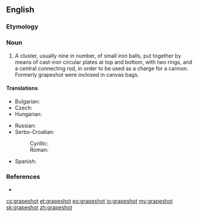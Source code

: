 ==English==
{{wikipedia}}

===Etymology===
{{compound|grape|shot|lang=en}}

===Noun===
{{en-noun|-|grapeshot|grapeshots}}

# A cluster, usually nine in number, of small iron balls, put together by means of cast-iron circular plates at top and bottom, with two rings, and a central connecting rod, in order to be used as a charge for a cannon. Formerly grapeshot were inclosed in canvas bags.

====Translations====
{{trans-top|a type of shot}}
* Bulgarian: {{t+|bg|картеч|m}}
* Czech: {{t|cs|kartáč|m}}
* Hungarian: {{t+|hu|kartács}}
{{trans-mid}}
* Russian: {{t+|ru|карте́чь|f|sc=Cyrl}}
* Serbo-Croatian:
*: Cyrillic: {{t|sh|картеч|m}}
*: Roman: {{t+|sh|karteč|m}}
* Spanish: {{t|es|metralla|f}}
{{trans-bottom}}

===References===
* {{R:Webster 1913}}

[[cs:grapeshot]]
[[et:grapeshot]]
[[eo:grapeshot]]
[[io:grapeshot]]
[[my:grapeshot]]
[[sk:grapeshot]]
[[zh:grapeshot]]